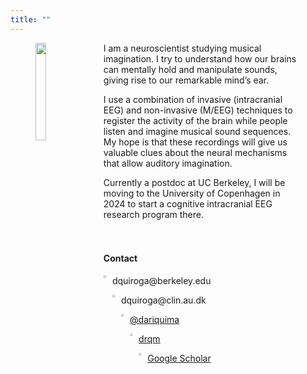 ```yaml
---
title: ""
---
```


<figure>
  <img src="files/profile.png" style="width:20%;float:left;position: relative;margin-right:1.5rem">
<figcaption> I am a neuroscientist studying musical imagination. I try to understand how our brains can mentally hold and manipulate sounds, giving rise to our remarkable mind's ear.

I use a combination of invasive (intracranial EEG) and non-invasive (M/EEG) techniques to register the activity of the brain while people listen and imagine musical sound sequences. My hope is that these recordings will give us valuable clues about the neural mechanisms that allow auditory imagination.

Currently a postdoc at UC Berkeley, I will be moving to the University of Copenhagen in 2024 to start a cognitive intracranial EEG research program there.\
\
\
</figcaption>
</figure> 

#### Contact

<img src="files/email.png" style="width:2%;float:left;position: relative; margin-right:0.25rem">dquiroga@berkeley.edu

<img src="files/email.png" style="width:2%;float:left;position: relative; margin-right:0.25rem">dquiroga@clin.au.dk

<a href="https://twitter.com/dariquima">
  <img src="files/X.png"  
  style="width:2%;float:left;position: relative; margin-right:0.25rem">@dariquima
</a>

<a href="https://github.com/drqm">
  <img src="files/github.png"   style="width:2%;float:left;position: relative; margin-right:0.25rem">drqm
</a>

<a href="https://scholar.google.com/citations?user=Tp9HM88AAAAJ&hl=en&authuser=1">
  <img src="files/scholar.png"   style="width:2%;float:left;position: relative; margin-right:0.25rem">Google Scholar
</a>



